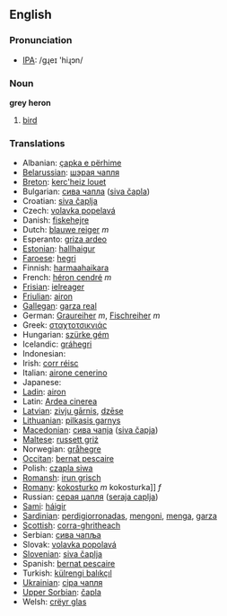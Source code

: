 ==English==

===Pronunciation===
*[[w:IPA|IPA]]: /gɻeɪ 'hiɻɔn/

===Noun===
'''grey heron'''

# [[bird]]

===Translations===

*Albanian: [[çapka e përhime]]
*[[Belarussian]]: [[шэрая чапля]]
*[[Breton]]: [[kerc'heiz louet]]
*Bulgarian: [[сива чапла]] ([[siva čapla]])
*Croatian: [[siva čaplja]]
*Czech: [[volavka popelavá]]
*Danish: [[fiskehejre]]
*Dutch: [[blauwe reiger]] ''m''
*Esperanto: [[griza ardeo]]
*[[Estonian]]: [[hallhaigur]]
*[[Faroese]]: [[hegri]]
*Finnish: [[harmaahaikara]]
*French: [[héron cendré]] ''m''
*[[Frisian]]: [[ielreager]]
*[[Friulian]]: [[airon]]
*[[Gallegan]]: [[garza real]]
*German: [[Graureiher]] ''m'', [[Fischreiher]] ''m''
*Greek: [[σταχτοτσικνιάς]] '' ''
*Hungarian: [[szürke gém]]
*Icelandic: [[gráhegri]]
*Indonesian: [[]]
*Irish: [[corr réisc]]
*Italian: [[airone cenerino]] '' ''
*Japanese: [[]]
*[[Ladin]]: [[airon]]
*Latin: [[Ardea cinerea]] '' ''
*[[Latvian]]: [[zivju gārnis]], [[dzēse]]
*[[Lithuanian]]: [[pilkasis garnys]]
*[[Macedonian]]: [[сива чапjа]] ([[siva čapja]])
*[[Maltese]]: [[russett griż]]
*Norwegian: [[gråhegre]]
*[[Occitan]]: [[bernat pescaire]]
*Polish: [[czapla siwa]] '' ''
*[[Romansh]]: [[irun grisch]]
*[[Romany]]: [[kokosturko]] ''m'' kokosturka]] ''f''
*Russian: [[серая цапля]] ([[seraja caplja]]) '' ''
*[[Sami]]: [[háigir]]
*[[Sardinian]]: [[perdigiorronadas]], [[mengoni]], [[menga]], [[garza]]
*[[Scottish]]: [[corra-ghritheach]]
*Serbian: [[сива чапља]]
*Slovak: [[volavka popolavá]]
*[[Slovenian]]: [[siva čaplja]]
*Spanish: [[bernat pescaire]] '' ''
*Turkish: [[külrengi balıkçıl]]
*[[Ukrainian]]: [[сiра чапля]]
*[[Upper Sorbian]]: [[čapla]]
*Welsh: [[crëyr glas]]